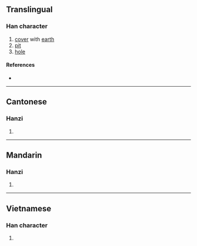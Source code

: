 {{character info/new}}
{{also|埯}}
==Translingual==

===Han character===
{{Han char|rn=32|rad=土|as=06|sn=9|four=43144|canj=GJV|ids=⿰土安}}

# [[cover]] with [[earth]]
# [[pit]]
# [[hole]]

====References====
* {{Han ref|kx=0228.291|hdz=10442.050|uh=57B5|ud=22453|bh=CE50|bd=52816}}

----

==Cantonese==

===Hanzi===
{{yue-hanzi|jyut=[[am1]], [[am2]], [[jim2]]|y=am1, am2, yim2|sim=埯}}

# {{defn|lang=yue|sort=土06}}

----

==Mandarin==

===Hanzi===
{{cmn-hanzi|sim=埯|pin=[[ǎn]] ([[an3]])|wg=an<sup>3</sup>}}

# {{defn|lang=cmn|sort=土06}}

----

==Vietnamese==

===Han character===
{{vi-hantu|[[ang]]|rs=土06}}

# {{defn|lang=vi|sort=土06}}